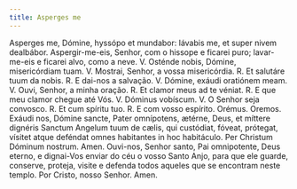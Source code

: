 ```yaml
---
title: Asperges me
---
```


<div class="grid grid-cols-2 gap-5">
  <span class="text-justify">
    Asperges me, Dómine, hyssópo et mundabor: lávabis me, et super nivem
    dealbábor.
  </span>
  <span class="text-justify">
    Aspergir-me-eis, Senhor, com o hissope e ficarei puro; lavar-me-eis e
    ficarei alvo, como a neve.
  </span>
  <span class="text-justify">
    V. Osténde nobis, Dómine, misericórdiam tuam.
  </span>
  <span class="text-justify">
    V. Mostrai, Senhor, a vossa misericórdia.
  </span>
  <span class="text-justify">
    <span class="text-red-500">R.</span> Et salutáre tuum da nobis.
  </span>
  <span class="text-justify">
    <span class="text-red-500">R.</span> E dai-nos a salvação.
  </span>
  <span class="text-justify">V. Dómine, exáudi oratiónem meam.</span>
  <span class="text-justify">V. Ouvi, Senhor, a minha oração.</span>
  <span class="text-justify">
    <span class="text-red-500">R.</span> Et clamor meus ad te véniat.
  </span>
  <span class="text-justify">
    <span class="text-red-500">R.</span> E que meu clamor chegue até Vós.
  </span>
  <span class="text-justify">V. Dóminus vobíscum.</span>
  <span class="text-justify">V. O Senhor seja convosco.</span>
  <span class="text-justify">
    <span class="text-red-500">R.</span> Et cum spíritu tuo.
  </span>
  <span class="text-justify">
    <span class="text-red-500">R.</span> E com vosso espírito.
  </span>
  <span class="text-red-500 text-center"> Orémus.</span>
  <span class="text-red-500 text-center"> Oremos.</span>
  <span class="text-justify">
    Exáudi nos, Dómine sancte, Pater omnípotens, ætérne, Deus, et míttere
    dignéris Sanctum Angelum tuum de cælis, qui custódiat, fóveat, prótegat,
    vísitet atque deféndat omnes habitantes in hoc habitáculo. Per Christum
    Dóminum nostrum. Amen.
  </span>
  <span class="text-justify">
    Ouvi-nos, Senhor santo, Pai omnipotente, Deus eterno, e dignai-Vos enviar do
    céu o vosso Santo Anjo, para que ele guarde, conserve, proteja, visite e
    defenda todos aqueles que se encontram neste templo. Por Cristo, nosso
    Senhor. Amen.
  </span>
</div>
